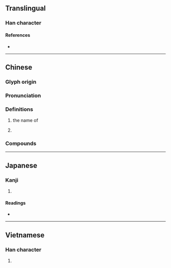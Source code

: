 {{also|華}}
{{character info}}
==Translingual==

===Han character===
{{Han char|rn=46|rad=山|as=08|sn=11|four=22504|canj=UMTJ|ids=⿱山⿻丅⿱艹二}}

====References====
* {{Han ref|kx=0313.100|dkj=08161|dj=0614.070|hdz=10777.020|uh=5D0B|ud=23819|bh=D4F5|bd=54517}}

----

==Chinese==
{{zh-forms}}

===Glyph origin===
{{Han etym}}

===Pronunciation===
{{zh-pron
|m=huà
|c=waa6
|md=huá
|mc=y
|oc=y
|cat=pn
}}

===Definitions===
{{zh-hanzi}}

# {{zh-alt-form|華|tr=-|dot=,}} the name of {{w|Mount Hua}} {{gloss|mountain in [[Shaanxi]] province}}
# {{surname|zh}}

===Compounds===
{{zh-der|崋山}}

----

==Japanese==

===Kanji===
{{ja-kanji|grade=|rs=山08}}

# {{rfdef|ja|sort=山08}}

====Readings====
* {{ja-readings|on=[[か]] (ka)|kun=}}

----

==Vietnamese==

===Han character===
{{vi-readings|reading=hoa|rs=山08}}

# {{rfdef|vi|sort=山08}}